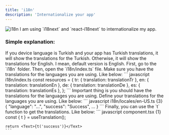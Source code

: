 ```yaml
---
title: 'i18n'  
description: 'Internationalize your app'
---
```


<Frame>
<img src="/images/i18n.png" alt="i18n" className="w-full h-full rounded-xl" />
</Frame>

<Tip>
  I am using `i18next` and `react-i18next` to internationalize my app.
</Tip>

 ### Simple explanation:
<Info>
  If you device language is Turkish and your app has Turkish translations, it will show the translations for the Turkish. Otherwise, it will show the translations for English.
</Info>
I mean, default version is English.
<Steps>
  <Step>
  First, go to the `i18n` folder. Then, open the `i18n/index.ts` file.
  </Step>
  <Step>
    Make sure you have the translations for the languages you are using.
    Like below:
    ``` javascript i18n/index.ts
   const resources = {
  tr: { translation: translationTr },
  en: { translation: translationEn },
  de: { translation: translationDe },
  es: { translation: translationEs },
  };
    ```
  </Step>
  <Step>
Important thing is you should have the translations for the languages you are using.
  </Step>
  <Step>
    Define your translations for the languages you are using. Like below:
    ``` javascript i18n/locales/en-US.ts {3}
{
  "language": "...",
     "success": "Success",
  ... 
}
```
  </Step>
  <Step>
    Finally, you can use the `t` function to get the translations. Like below:
    ``` javascript component.tsx {1}
    const { t } = useTranslation();

    return <Text>{t('success')}</Text>
    ```
  </Step>
</Steps>

